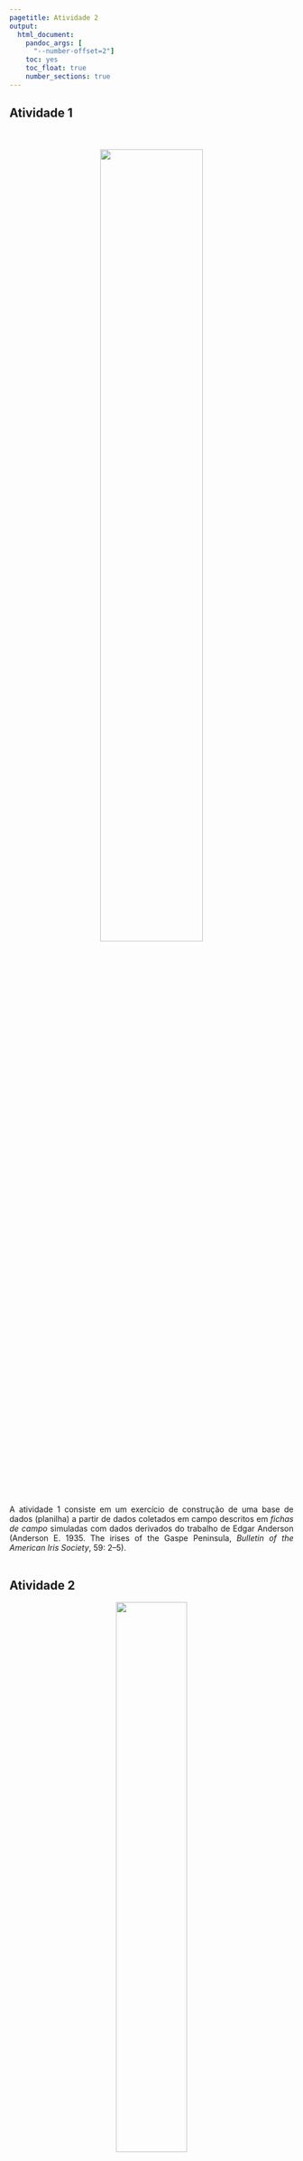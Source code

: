 ```yaml
---
pagetitle: Atividade 2
output:
  html_document:
    pandoc_args: [
      "--number-offset=2"]
    toc: yes
    toc_float: true
    number_sections: true
---
```


<style>
body {
text-align: justify}
</style>

## Atividade 1 {.unnumbered}
<br><br>
<center><img src= "figs/amostra.png" style= "width:60%"></center>
<br><br>

A atividade 1 consiste em um exercício de construção de uma base de dados (planilha) a partir de dados coletados em campo descritos em *fichas de campo* simuladas com dados derivados do trabalho de Edgar Anderson (Anderson E. 1935. The irises of the Gaspe Peninsula, *Bulletin of the American Iris Society*, 59: 2--5).
<br><br>

## Atividade 2 {.unnumbered}
<center><img src= "figs/git_4.png" style= "width:50%"></center>

A atividade 2 será realizada para padronizar os dados gerados na atividade 1 usando o sistema [Darwin Core](https://dwc.tdwg.org/) e criar os arquivos necessários para distribuição dos dados como [Darwin Core Arquive](https://classroom.oceanteacher.org/pluginfile.php/15953/mod_resource/content/1/OBIS%20standards%20and%20formating.pdf).
<br><br>

## Atividade 3 {.unnumbered}
<center><img src= "atividade3_files/figure-html/unnamed-chunk-13-1.png" style= "width:70%"></center>
<br><br>

A atividade 3 inclui exercícios para a criação de uma rotina em R para a aquisição de dados em bases abertas, neste caso, utilizando-se o [GBIF](https://www.gbif.org/).
<br><br>


## Atividade 4 {.unnumbered}
<center><img src= "figs/rmarkdown_icon.png" style= "width:30%"></center>
<br><br>

A atividade 4 é uma extensão da atividade 3, onde os participantes terão de traduzir a rotina criada em R para uma rotina comentada em RMarkdown indicando detalhes a respeito do processo de aquisição e limpeza dos dados.
<br><br>


## Atividade 5 {.unnumbered}
<center><img src= "figs/data_cycle.png" style= "width:50%"></center>
<br><br>

A atividade 5 finaliza o processo de ferramentas básicas de compartilhamento e reprodutibilidade de dados científicos. Nesta atividade, os participantes irão tranformar as rotinas criadas nas atividades anteriores em um website além de incluir alguns `chunck` de código interativo.
<br><br>